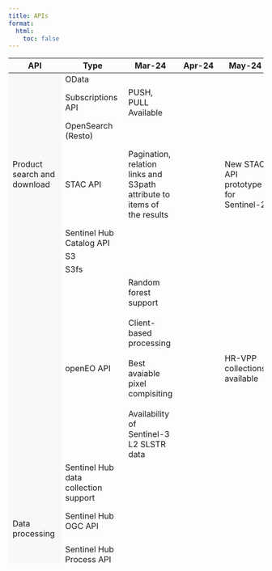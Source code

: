 ```yaml
---
title: APIs
format:
  html:
    toc: false
---
```

```{=html}

<div class="table-responsive">
    <table class="table-roadmap" style="height:1000px;">
        <thead>
        <tr>
            <th>API</th>
            <th>Type</th>
            <th>Mar-24</th>
            <th>Apr-24</th>
            <th>May-24</th>
            <th>Jun-24</th>
        </tr>
        </thead>
        <tbody>
        <tr>
            <td rowspan="7" bgcolor="#f7f8fa">Product search and download</td>
            <td>OData</td>
            <td></td>
            <td></td>
            <td></td>
            <td></td>
        </tr>
        <tr>
            <td>Subscriptions API</td>
            <td>PUSH, PULL Available</td>
            <td></td>
            <td></td>
            <td></td>
        </tr>
        <tr>
            <td>OpenSearch (Resto)</td>
            <td></td>
            <td></td>
            <td></td>
            <td></td>
        </tr>
        <tr>
            <td>STAC API</td>
            <td>Pagination, relation links and S3path attribute to items of the results</td>
            <td></td>
            <td>New STAC API prototype for Sentinel-2</td>
            <td>New STAC API prototype for Sentinel-1 and Sentinel-5P</td>
        </tr>
        <tr>
            <td>Sentinel Hub Catalog API</td>
            <td></td>
            <td></td>
            <td></td>
            <td></td>
        </tr>
        <tr>
            <td>S3</td>
            <td></td>
            <td></td>
            <td></td>
            <td></td>
        </tr>
        <tr>
            <td>S3fs</td>
            <td></td>
            <td></td>
            <td></td>
            <td></td>
        </tr>
        <tr>
            <td rowspan="10" bgcolor="#f7f8fa">Data processing</td>
            <td>openEO API</td>
            <td>Random forest support <br> <br> Client-based processing <br> <br> Best avaiable pixel compisiting <br> <br> Availability of Sentinel-3 L2 SLSTR data</td>
            <td></td>
            <td>HR-VPP collections available</td>
            <td></td>
        </tr>
        <tr>
            <td>Sentinel Hub data collection support</td>
            <td></td>
            <td></td>
            <td></td>
            <td>Sentinel-3 Level 2 support</td>
        </tr>
        <tr>
            <td>Sentinel Hub OGC API</td>
            <td></td>
            <td></td>
            <td></td>
            <td>Sentinel-3 Level 2 support</td>
        </tr>
        <tr>
            <td>Sentinel Hub Process API</td>
            <td></td>
            <td></td>
            <td></td>
            <td>Sentinel-3 Level 2 support</td>
        </tr>
        <tr>
            <td>Sentinel Hub Asynchronous Process API</td>
            <td></td>
            <td></td>
            <td></td>
            <td>Sentinel-3 Level 2 support</td>
        </tr>
        <tr>
            <td>Sentinel Hub Batch Processing API</td>
            <td></td>
            <td></td>
            <td></td>
            <td>Sentinel-3 Level 2 support</td>
        </tr>
        <tr>
            <td>Sentinel Hub Statistical API</td>
            <td></td>
            <td></td>
            <td></td>
            <td>Sentinel-3 Level 2 support</td>
        </tr>
        <tr>
            <td>Sentinel Hub Batch Statistical API</td>
            <td></td>
            <td></td>
            <td></td>
            <td>Sentinel-3 Level 2 support</td>
        </tr>
        <tr>
            <td>Sentinel Hub Bring your own COG API</td>
            <td></td>
            <td></td>
            <td></td>
            <td></td>
        </tr>
        <tr>
            <td>Sentinel Hub Bring your own Zarr API</td>
            <td></td>
            <td></td>
            <td></td>
            <td></td>
        </tr>
        <!-- <tr>
            <td>Sentinel Hub Third Party Data Import API</td>
            <td></td>
            <td></td>
            <td>Available for supported data collections</td>
            <td></td>
            <td></td>
            <td></td>
            <td></td>
        </tr> -->
        <tr>
            <td rowspan="1" bgcolor="#f7f8fa">On Demand Production</td>
            <td>On Demand Production</td>
            <td></td>
            <td>Available for Sentinel-1, Sentinel-2 and Sentinel-3</td>
            <td></td>
            <td>Available for Sentinel-1 SLC Bursts</td>
        </tr>
        <tr>
            <td rowspan="1" bgcolor="#f7f8fa">Traceability</td>
            <td>Traceability</td>
            <td></td>
            <td>Available for Sentinel-1</td>
            <td>Available for Sentinel-3</td>
            <td>Available for Sentinel-5P</td>
        </tr>
        </tbody>
    </table>
</div>
```
